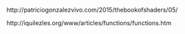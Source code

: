 http://patriciogonzalezvivo.com/2015/thebookofshaders/05/

http://iquilezles.org/www/articles/functions/functions.htm

